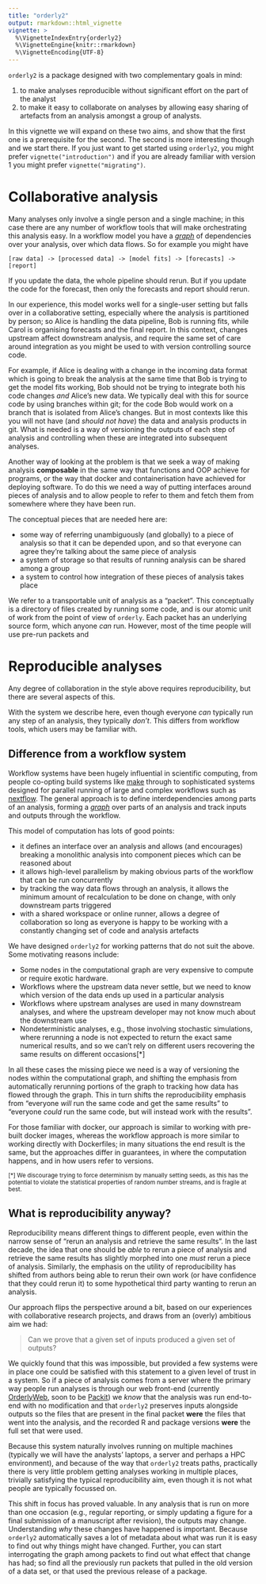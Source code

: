 ```yaml
---
title: "orderly2"
output: rmarkdown::html_vignette
vignette: >
  %\VignetteIndexEntry{orderly2}
  %\VignetteEngine{knitr::rmarkdown}
  %\VignetteEncoding{UTF-8}
---
```


`orderly2` is a package designed with two complementary goals in mind:

1. to make analyses reproducible without significant effort on the part of the analyst
2. to make it easy to collaborate on analyses by allowing easy sharing of artefacts from an analysis amongst a group of analysts.

In this vignette we will expand on these two aims, and show that the first one is a prerequisite for the second. The second is more interesting though and we start there. If you just want to get started using `orderly2`, you might prefer `vignette("introduction")` and if you are already familiar with version 1 you might prefer `vignette("migrating")`.

# Collaborative analysis

Many analyses only involve a single person and a single machine; in this case there are any number of workflow tools that will make orchestrating this analysis easy.  In a workflow model you have a [_graph_](https://en.wikipedia.org/wiki/Directed_acyclic_graph) of dependencies over your analysis, over which data flows. So for example you might have 

```
[raw data] -> [processed data] -> [model fits] -> [forecasts] -> [report]
```

If you update the data, the whole pipeline should rerun.  But if you update the code for the forecast, then only the forecasts and report should rerun.

In our experience, this model works well for a single-user setting but falls over in a collaborative setting, especially where the analysis is partitioned by person; so Alice is handling the data pipeline, Bob is running fits, while Carol is organising forecasts and the final report.  In this context, changes upstream affect downstream analysis, and require the same set of care around integration as you might be used to with version controlling source code.

For example, if Alice is dealing with a change in the incoming data format which is going to break the analysis at the same time that Bob is trying to get the model fits working, Bob should not be trying to integrate both his code changes *and* Alice's new data. We typically deal with this for source code by using branches within git; for the code Bob would work on a branch that is isolated from Alice's changes.  But in most contexts like this you will not have (and _should not have_) the data and analysis products in git.  What is needed is a way of versioning the outputs of each step of analysis and controlling when these are integrated into subsequent analyses.

Another way of looking at the problem is that we seek a way of making analysis **composable** in the same way that functions and OOP achieve for programs, or the way that docker and containerisation have achieved for deploying software.  To do this we need a way of putting interfaces around pieces of analysis and to allow people to refer to them and fetch them from somewhere where they have been run.

The conceptual pieces that are needed here are:

* some way of referring unambiguously (and globally) to a piece of analysis so that it can be depended upon, and so that everyone can agree they're talking about the same piece of analysis
* a system of storage so that results of running analysis can be shared among a group
* a system to control how integration of these pieces of analysis takes place

We refer to a transportable unit of analysis as a "packet". This conceptually is a directory of files created by running some code, and is our atomic unit of work from the point of view of `orderly`.  Each packet has an underlying source form, which anyone *can* run. However, most of the time people will use pre-run packets and 

# Reproducible analyses

Any degree of collaboration in the style above requires reproducibility, but there are several aspects of this.

With the system we describe here, even though everyone *can* typically run any step of an analysis, they typically *don't*. This differs from workflow tools, which users may be familiar with.

## Difference from a workflow system

Workflow systems have been hugely influential in scientific computing, from people co-opting build systems like [make](https://en.wikipedia.org/wiki/Make_(software)) through to sophisticated systems designed for parallel running of large and complex workflows such as [nextflow](https://www.nextflow.io/). The general approach is to define interdependencies among parts of an analysis, forming a [_graph_](https://en.wikipedia.org/wiki/Directed_acyclic_graph) over parts of an analysis and track inputs and outputs through the workflow. 

This model of computation has lots of good points:

* it defines an interface over an analysis and allows (and encourages) breaking a monolithic analysis into component pieces which can be reasoned about
* it allows high-level parallelism by making obvious parts of the workflow that can be run concurrently
* by tracking the way data flows through an analysis, it allows the minimum amount of recalculation to be done on change, with only downstream parts triggered
* with a shared workspace or online runner, allows a degree of collaboration so long as everyone is happy to be working with a constantly changing set of code and analysis artefacts

We have designed `orderly2` for working patterns that do not suit the above. Some motivating reasons include:

* Some nodes in the computational graph are very expensive to compute or require exotic hardware.
* Workflows where the upstream data never settle, but we need to know which version of the data ends up used in a particular analysis
* Workflows where upstream analyses are used in many downstream analyses, and where the upstream developer may not know much about the downstream use
* Nondeterministic analyses, e.g., those involving stochastic simulations, where rerunning a node is not expected to return the exact same numerical results, and so we can't rely on different users recovering the same results on different occasions[*]

In all these cases the missing piece we need is a way of versioning the nodes within the computational graph, and shifting the emphasis from automatically rerunning portions of the graph to tracking how data has flowed through the graph.  This in turn shifts the reproducibility emphasis from "everyone _will_ run the same code and get the same results" to "everyone _could_ run the same code, but will instead work with the results".

For those familiar with docker, our approach is similar to working with pre-built docker images, whereas the workflow approach is more similar to working directly with Dockerfiles; in many situations the end result is the same, but the approaches differ in guarantees, in where the computation happens, and in how users refer to versions.

<small>
[*] We discourage trying to force determinism by manually setting seeds, as this has the potential to violate the statistical properties of random number streams, and is fragile at best.
</small>

## What is reproducibility anyway?

Reproducibility means different things to different people, even within the narrow sense of "rerun an analysis and retrieve the same results".  In the last decade, the idea that one should be *able* to rerun a piece of analysis and retrieve the same results has slightly morphed into one *must* rerun a piece of analysis.  Similarly, the emphasis on the utility of reproducibility has shifted from authors being able to rerun their own work (or have confidence that they could rerun it) to some hypothetical third party wanting to rerun an analysis.

Our approach flips the perspective around a bit, based on our experiences with collaborative research projects, and draws from an (overly) ambitious aim we had:

> Can we prove that a given set of inputs produced a given set of outputs?

We quickly found that this was impossible, but provided a few systems were in place one could be satisfied with this statement to a given level of trust in a system. So if a piece of analysis comes from a server where the primary way people run analyses is through our web front-end (currently [OrderlyWeb](https://github.com/mrc-ide/orderly-web), soon to be [Packit](https://github.com/mrc-ide/packit)) we *know* that the analysis was run end-to-end with no modification and that `orderly2` preserves inputs alongside outputs so the files that are present in the final packet **were** the files that went into the analysis, and the recorded R and package versions **were** the full set that were used. 

Because this system naturally involves running on multiple machines (typically we will have the analysts' laptops, a server and perhaps a HPC environment), and because of the way that `orderly2` treats paths, practically there is very little problem getting analyses working in multiple places, trivially satisfying the typical reproducibility aim, even though it is not what people are typically focussed on.

This shift in focus has proved valuable. In any analysis that is run on more than one occasion (e.g., regular reporting, or simply updating a figure for a final submission of a manuscript after revision), the outputs may change. Understanding *why* these changes have happened is important. Because `orderly2` automatically saves a lot of metadata about what was run it is easy to find out why things might have changed.  Further, you can start interrogating the graph among packets to find out what effect that change has had; so find all the previously run packets that pulled in the old version of a data set, or that used the previous release of a package.

